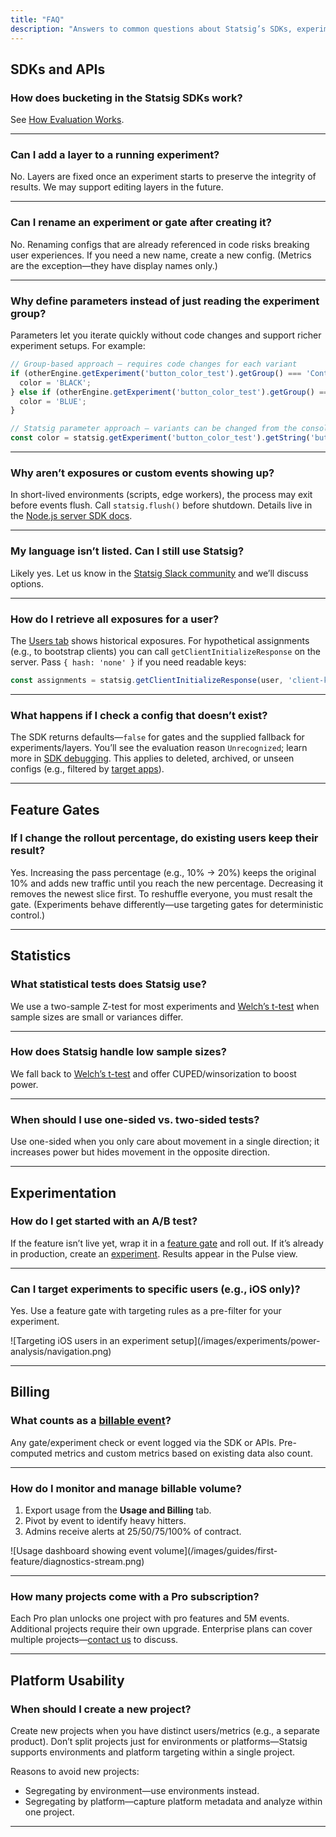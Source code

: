 ```yaml
---
title: "FAQ"
description: "Answers to common questions about Statsig’s SDKs, experiments, gates, billing, and platform usage."
---
```


## SDKs and APIs

### How does bucketing in the Statsig SDKs work?

See [How Evaluation Works](/sdks/how-evaluation-works).

---

### Can I add a layer to a running experiment?

No. Layers are fixed once an experiment starts to preserve the integrity of results. We may support editing layers in the future.

---

### Can I rename an experiment or gate after creating it?

No. Renaming configs that are already referenced in code risks breaking user experiences. If you need a new name, create a new config. (Metrics are the exception—they have display names only.)

---

### Why define parameters instead of just reading the experiment group?

Parameters let you iterate quickly without code changes and support richer experiment setups. For example:

```js
// Group-based approach — requires code changes for each variant
if (otherEngine.getExperiment('button_color_test').getGroup() === 'Control') {
  color = 'BLACK';
} else if (otherEngine.getExperiment('button_color_test').getGroup() === 'Blue') {
  color = 'BLUE';
}

// Statsig parameter approach — variants can be changed from the console
const color = statsig.getExperiment('button_color_test').getString('button_color', 'BLACK');
```

---

### Why aren’t exposures or custom events showing up?

In short-lived environments (scripts, edge workers), the process may exit before events flush. Call `statsig.flush()` before shutdown. Details live in the [Node.js server SDK docs](/server/nodejsServerSDK#flushing-events).

---

### My language isn’t listed. Can I still use Statsig?

Likely yes. Let us know in the [Statsig Slack community](https://statsig.com/slack) and we’ll discuss options.

---

### How do I retrieve all exposures for a user?

The [Users tab](https://console.statsig.com/users) shows historical exposures. For hypothetical assignments (e.g., to bootstrap clients) you can call `getClientInitializeResponse` on the server. Pass `{ hash: 'none' }` if you need readable keys:

```js
const assignments = statsig.getClientInitializeResponse(user, 'client-key', { hash: 'none' });
```

---

### What happens if I check a config that doesn’t exist?

The SDK returns defaults—`false` for gates and the supplied fallback for experiments/layers. You’ll see the evaluation reason `Unrecognized`; learn more in [SDK debugging](/sdk/debugging#evaluation-reason). This applies to deleted, archived, or unseen configs (e.g., filtered by [target apps](/sdk-keys/target-apps/)).

---

## Feature Gates

### If I change the rollout percentage, do existing users keep their result?

Yes. Increasing the pass percentage (e.g., 10% → 20%) keeps the original 10% and adds new traffic until you reach the new percentage. Decreasing it removes the newest slice first. To reshuffle everyone, you must resalt the gate. (Experiments behave differently—use targeting gates for deterministic control.)

---

## Statistics

### What statistical tests does Statsig use?

We use a two-sample Z-test for most experiments and [Welch’s t-test](/stats-engine/p-value#welchs-t-test) when sample sizes are small or variances differ.

---

### How does Statsig handle low sample sizes?

We fall back to [Welch’s t-test](/stats-engine/p-value#welchs-t-test) and offer CUPED/winsorization to boost power.

---

### When should I use one-sided vs. two-sided tests?

Use one-sided when you only care about movement in a single direction; it increases power but hides movement in the opposite direction.

---

## Experimentation

### How do I get started with an A/B test?

If the feature isn’t live yet, wrap it in a [feature gate](/guides/first-feature) and roll out. If it’s already in production, create an [experiment](/guides/abn-tests). Results appear in the Pulse view.

---

### Can I target experiments to specific users (e.g., iOS only)?

Yes. Use a feature gate with targeting rules as a pre-filter for your experiment.

<Frame>
  ![Targeting iOS users in an experiment setup](/images/experiments/power-analysis/navigation.png)
</Frame>

---

## Billing

### What counts as a [billable event](https://statsig.com/pricing#faq)?

Any gate/experiment check or event logged via the SDK or APIs. Pre-computed metrics and custom metrics based on existing data also count.

---

### How do I monitor and manage billable volume?

1. Export usage from the **Usage and Billing** tab.
2. Pivot by event to identify heavy hitters.
3. Admins receive alerts at 25/50/75/100% of contract.

<Frame>
  ![Usage dashboard showing event volume](/images/guides/first-feature/diagnostics-stream.png)
</Frame>

---

### How many projects come with a Pro subscription?

Each Pro plan unlocks one project with pro features and 5M events. Additional projects require their own upgrade. Enterprise plans can cover multiple projects—[contact us](https://statsig.com/contact/demo) to discuss.

---

## Platform Usability

### When should I create a new project?

Create new projects when you have distinct users/metrics (e.g., a separate product). Don’t split projects just for environments or platforms—Statsig supports environments and platform targeting within a single project.

Reasons to avoid new projects:

- Segregating by environment—use environments instead.
- Segregating by platform—capture platform metadata and analyze within one project.

---
